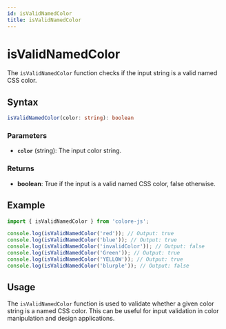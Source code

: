 ```yaml
---
id: isValidNamedColor
title: isValidNamedColor
---
```


# isValidNamedColor

The `isValidNamedColor` function checks if the input string is a valid named CSS color.

## Syntax

```typescript
isValidNamedColor(color: string): boolean
```

### Parameters

- **`color`** (string): The input color string.

### Returns

- **boolean**: True if the input is a valid named CSS color, false otherwise.

## Example

```typescript
import { isValidNamedColor } from 'colore-js';

console.log(isValidNamedColor('red')); // Output: true
console.log(isValidNamedColor('blue')); // Output: true
console.log(isValidNamedColor('invalidColor')); // Output: false
console.log(isValidNamedColor('Green')); // Output: true
console.log(isValidNamedColor('YELLOW')); // Output: true
console.log(isValidNamedColor('blurple')); // Output: false
```

## Usage

The `isValidNamedColor` function is used to validate whether a given color string is a named CSS color. This can be useful for input validation in color manipulation and design applications.
